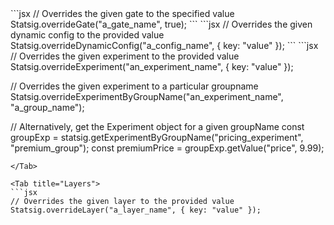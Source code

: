 <Tabs>
<Tab title="Feature Gates">
```jsx
// Overrides the given gate to the specified value
Statsig.overrideGate("a_gate_name", true);
```
</Tab>

<Tab title="Dynamic Configs">
```jsx
// Overrides the given dynamic config to the provided value
Statsig.overrideDynamicConfig("a_config_name", { key: "value" });
```
</Tab>

<Tab title="Experiments">
```jsx
// Overrides the given experiment to the provided value
Statsig.overrideExperiment("an_experiment_name", { key: "value" });

// Overrides the given experiment to a particular groupname
Statsig.overrideExperimentByGroupName("an_experiment_name", "a_group_name");

// Alternatively, get the Experiment object for a given groupName
const groupExp = statsig.getExperimentByGroupName("pricing_experiment", "premium_group");
const premiumPrice = groupExp.getValue("price", 9.99);
```
</Tab>

<Tab title="Layers">
```jsx
// Overrides the given layer to the provided value
Statsig.overrideLayer("a_layer_name", { key: "value" });
```
</Tab>
</Tabs>
